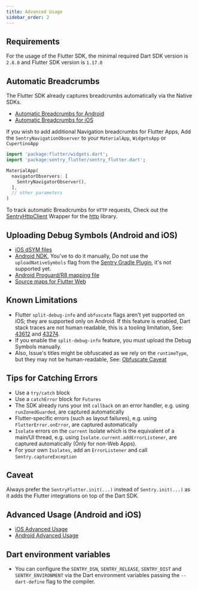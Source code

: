 ```yaml
---
title: Advanced Usage
sidebar_order: 2
---
```


## Requirements

For the usage of the Flutter SDK, the minimal required Dart SDK version is `2.8.0` and Flutter SDK version is `1.17.0`

## Automatic Breadcrumbs

The Flutter SDK already captures breadcrumbs automatically via the Native SDKs.

- [Automatic Breadcrumbs for Android](/platforms/android/enriching-events/breadcrumbs/#automatic-breadcrumbs)
- [Automatic Breadcrumbs for iOS](/platforms/apple/usage/#sentryautobreadcrumbtrackingintegration)

If you wish to add additional Navigation breadcrumbs for Flutter Apps, Add the `SentryNavigationObserver` to your `MaterialApp`, `WidgetsApp` or `CupertinoApp`

```dart
import 'package:flutter/widgets.dart';
import 'package:sentry_flutter/sentry_flutter.dart';

MaterialApp(
  navigatorObservers: [
    SentryNavigatorObserver(),
  ],
  // other parameters
)
```

To track automatic Breadcrumbs for `HTTP` requests, Check out the [SentryHttpClient]((/platforms/dart/usage/advanced-usage/#automatic-breadcrumbs)) Wrapper for the [http](https://pub.dev/packages/http) library.

## Uploading Debug Symbols (Android and iOS)

- [iOS dSYM files](/platforms/apple/dsym/)
- [Android NDK](/product/cli/dif/#uploading-files), You've to do it manually, Do not use the `uploadNativeSymbols` flag from the [Sentry Gradle Plugin](/platforms/android/proguard/), it's not supported yet.
- [Android Proguard/R8 mapping file](/platforms/android/proguard/)
- [Source maps for Flutter Web](/product/cli/releases/#managing-release-artifacts)

## Known Limitations

- Flutter `split-debug-info` and `obfuscate` flags aren't yet supported on iOS; they are supported only on Android. If this feature is enabled, Dart stack traces are not human readable, this is a tooling limitation, See: [43612](https://github.com/dart-lang/sdk/issues/43612) and [43274](https://github.com/dart-lang/sdk/issues/43274).
- If you enable the `split-debug-info` feature, you must upload the Debug Symbols manually.
- Also, Issue's titles might be obfuscated as we rely on the `runtimeType`, but they may not be human-readable, See: [Obfuscate Caveat](https://flutter.dev/docs/deployment/obfuscate#caveat)

## Tips for Catching Errors

- Use a `try/catch` block
- Use a `catchError` block for `Futures`
- The SDK already runs your init `callback` on an error handler, e.g. using `runZonedGuarded`, are captured automatically
- Flutter-specific errors (such as layout failures), e.g. using `FlutterError.onError`, are captured automatically
- `Isolate` errors on the `current` Isolate which is the equivalent of a main/UI thread, e.g. using `Isolate.current.addErrorListener`, are captured automatically (Only for non-Web Apps).
- For your own `Isolates`, add an `ErrorListener` and call `Sentry.captureException`

## Caveat

Always prefer the `SentryFlutter.init(...)` instead of `Sentry.init(...)` as it adds the Flutter integrations on top of the Dart SDK.

## Advanced Usage (Android and iOS)

- [iOS Advanced Usage](/platforms/apple/usage/)
- [Android Advanced Usage](/platforms/android/usage/advanced-usage/)

## Dart environment variables

- You can configure the `SENTRY_DSN`, `SENTRY_RELEASE`, `SENTRY_DIST` and `SENTRY_ENVIRONMENT` via the Dart environment variables passing the `--dart-define` flag to the compiler.
